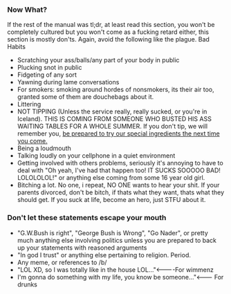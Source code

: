 === Now What? ===

If the rest of the manual was tl;dr, at least read this section, you won't be completely cultured but you won't come as a fucking retard either, this section is mostly don'ts. Again, avoid the following like the plague.
Bad Habits

* Scratching your ass/balls/any part of your body in public
* Plucking snot in public
* Fidgeting of any sort
* Yawning during lame conversations
* For smokers: smoking around hordes of nonsmokers, its their air too, granted some of them are douchebags about it.
* Littering
* NOT TIPPING (Unless the service really, really sucked, or you're in Iceland). THIS IS COMING FROM SOMEONE WHO BUSTED HIS ASS WAITING TABLES FOR A WHOLE SUMMER. If you don't tip, we will remember you, [http://web.archive.org/web/20080215005413/http://4chanarchive.org/brchive/dspl_thread.php5?thread_id=32598087#32598955 be prepared to try our special ingredients the next time you come.]
* Being a loudmouth
* Talking loudly on your cellphone in a quiet environment
* Getting involved with others problems, seriously it's annoying to have to deal with "Oh yeah, I've had that happen too! IT SUCKS SOOOOO BAD! LOLOLOLOL!" or anything else coming from some 16 year old girl.
* Bitching a lot. No one, i repeat, NO ONE wants to hear your shit. If your parents divorced, don't be bitch, if thats what they want, thats what they should get. If you suck at life, become an hero, just STFU about it. 

=== Don't let these statements escape your mouth ===

* "G.W.Bush is right", "George Bush is Wrong", "Go Nader", or pretty much anything else involving politics unless you are prepared to back up your statements with reasoned arguments
* "In god I trust" or anything else pertaining to religion. Period.
* Any meme, or references to /b/
* "LOL XD, so I was totally like in the house LOL..."<----For wimmenz
* I'm gonna do something with my life, you know be someone..."<--- For drunks  
